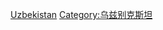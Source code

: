 {{Commonscat|Transport in Uzbekistan}}

[[Category:亚洲各国交通|Uzbekistan]]
[[Category:乌兹别克斯坦|Category:乌兹别克斯坦]]